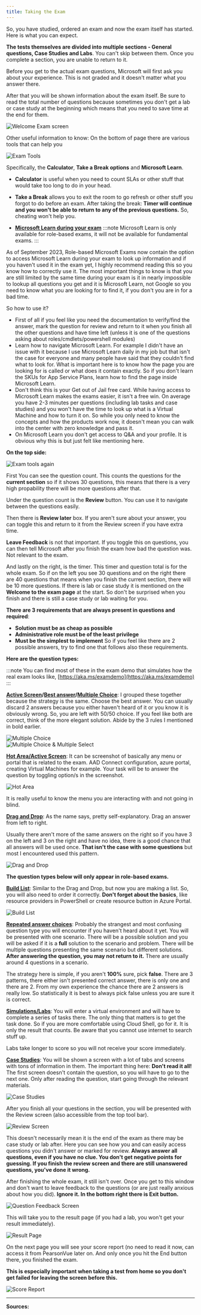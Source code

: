 ```yaml
---
title: Taking the Exam
---
```



So, you have studied, ordered an exam and now the exam itself has started. Here is what you can expect.

**The tests themselves are divided into multiple sections - General questions, Case Studies and Labs**. You can't skip between them. Once you complete a section, you are unable to return to it.

Before you get to the actual exam questions, Microsoft will first ask you about your experience. This is not graded and it doesn't matter what you answer there.

After that you will be shown information about the exam itself. Be sure to read the total number of questions because sometimes you don't get a lab or case study at the beginning which means that you need to save time at the end for them.

<img src="/welcomeexamscreen.webp" alt="Welcome Exam screen">

Other useful information to know: On the bottom of page there are various tools that can help you

<img src="/examtools.png" alt="Exam Tools">

Specifically, the **Calculator**, **Take a Break options** and **Microsoft Learn**.

- **Calculator** is useful when you need to count SLAs or other stuff that would take too long to do in your head.

- **Take a Break** allows you to exit the room to go refresh or other stuff you forgot to do before an exam. After taking the break: **Timer will continue and you won't be able to return to any of the previous questions.** So, cheating won't help you.

- [**Microsoft Learn during your exam**](https://learn.microsoft.com)
:::note
Microsoft Learn is only available for role-based exams, it will not be available for fundamental exams.
:::

As of September 2023, Role-based Microsoft Exams now contain the option to access Microsoft Learn during your exam to look up information and if you haven't used it in the exam yet, I highly recommend reading this so you know how to correctly use it. The most important things to know is that you are still limited by the same time during your exam is it in nearly impossible to lookup all questions you get and it is Microsoft Learn, not Google so you need to know what you are looking for to find it, if you don't you are in for a bad time. 

So how to use it?

- First of all if you feel like you need the documentation to verify/find the answer, mark the question for review and return to it when you finish all the other questions and have time left (unless it is one of the questions asking about roles/cmdlets/powershell modules)
- Learn how to navigate Microsoft Learn. For example I didn't have an issue with it because I use Microsoft Learn daily in my job but that isn't the case for everyone and many people have said that they couldn't find what to look for. What is important here is to know how the page you are looking for is called or what does it contain exactly. So if you don't learn the SKUs for App Service Plans, learn how to find the page inside Microsoft Learn.
- Don't think this is your Get out of Jail free card. While having access to Microsoft Learn makes the exams easier, it isn't a free win. On average you have 2-3 minutes per questions (including lab tasks and case studies) and you won't have the time to look up what is a Virtual Machine and how to turn it on. So while you only need to know the concepts and how the products work now, it doesn't mean you can walk into the center with zero knowledge and pass it.
- On Microsoft Learn you don't get access to Q&A and your profile. It is obvious why this is but just felt like mentioning here.

**On the top side:**

<img src="/examtools2.png" alt="Exam tools again">

First You can see the question count. This counts the questions for the **current section** so if it shows 30 questions, this means that there is a very high propability there will be more questions after that.

Under the question count is the **Review** button. You can use it to navigate between the questions easily.

Then there is **Review later** box. If you aren't sure about your answer, you can toggle this and return to it from the Review screen if you have extra time.

**Leave Feedback** is not that important. If you toggle this on questions, you can then tell Microsoft after you finish the exam how bad the question was. Not relevant to the exam.

And lastly on the right, is the timer. This timer and question total is for the whole exam. So if on the left you see 30 questions and on the right there are 40 questions that means when you finish the current section, there will be 10 more questions. If there is lab or case study it is  mentioned on the **Welcome to the exam page** at the start. So don't be surprised when you finish and there is still a case study or lab waiting for you.

**There are 3 requirements that are always present in questions and required**:

* **Solution must be as cheap as possible**
* **Administrative role must be of the least privilege**
* **Must be the simplest to implement**
So if you feel like there are 2 possible answers, try to find one that follows also these requirements.

**Here are the question types:**

:::note
 You can find most of these in the exam demo that simulates how the real exam looks like, [https://aka.ms/examdemo](https://aka.ms/examdemo)
:::

[**Active Screen**](https://learn.microsoft.com/en-us/certifications/exam-duration-question-types#active-screen-044)**/**[**Best answer**](https://learn.microsoft.com/en-us/certifications/exam-duration-question-types#best-answer-020)**/**[**Multiple Choice**](https://learn.microsoft.com/en-us/certifications/exam-duration-question-types#multiple-choice-037): I grouped these together because the strategy is the same. Choose the best answer. You can usually discard 2 answers because you either haven't heard of it or you know it is obviously wrong. So, you are left with 50/50 choice. If you feel like both are correct, think of the more elegant solution. Abide by the 3 rules I mentioned in bold earlier.

<img src="/multiplechoice.webp" alt="Multiple Choice">
<br>
<img src="/multiplechoicemultipleselect.webp" alt="Multiple Choice & Multiple Select">

[**Hot Area/Active Screen**](https://learn.microsoft.com/en-us/certifications/exam-duration-question-types#hot-area-017): It can be screenshot of basically any menu or portal that is related to the exam. AAD Connect configuration, azure portal, creating Virtual Machines for example. Your task will be to answer the question by toggling option/s in the screenshot. 

<img src="/hotarea.webp" alt="Hot Area">

It is really useful to know the menu you are interacting with and not going in blind.

[**Drag and Drop**](https://learn.microsoft.com/en-us/certifications/exam-duration-question-types#drag-and-drop-037): As the name says, pretty self-explanatory. Drag an answer from left to right.

Usually there aren't more of the same answers on the right so if you have 3 on the left and 3 on the right and have no idea, there is a good chance that all answers will be used once.  **That isn't the case with some questions** but most I encountered used this pattern.

<img src="/draganddrop.webp" alt="Drag and Drop">

**The question types below will only appear in role-based exams.**

[**Build List**](https://learn.microsoft.com/en-us/certifications/exam-duration-question-types#build-list-045): Similar to the Drag and Drop, but now you are making a list. So, you will also need to order it correctly. **Don't forget about the basics**, like resource providers in PowerShell or create resource button in Azure Portal.

<img src="/buildlist.webp" alt="Build List">

[**Repeated answer choices**](https://learn.microsoft.com/en-us/certifications/exam-duration-question-types#repeated-answer-choices-020): Probably the strangest and most confusing question type you will encounter if you haven't heard about it yet. You will be presented with one scenario. There will be a possible solution and you will be asked if it is a **full** solution to the scenario and problem. There will be multiple questions presenting the same scenario but different solutions. **After answering the question, you may not return to it.** There are usually around 4 questions in a scenario.

The strategy here is simple, if you aren't **100%** sure, pick **false**. There are 3 patterns, there either isn't presented correct answer, there is only one and there are 2. From my own experience the chance there are 2 answers is really low. So statistically it is best to always pick false unless you are sure it is correct.

[**Simulations/Labs**](https://learn.microsoft.com/en-us/certifications/exam-duration-question-types#labs-258): You will enter a virtual environment and will have to complete a series of tasks there. The only thing that matters is to get the task done. So if you are more comfortable using Cloud Shell, go for it. It is only the result that counts. Be aware that you cannot use internet to search stuff up. 

Labs take longer to score so you will not receive your score immediately.

[**Case Studies**](https://learn.microsoft.com/en-us/certifications/exam-duration-question-types#case-studies-113): You will be shown a screen with a lot of tabs and screens with tons of information in them. The important thing here: **Don't read it all!**  The first screen doesn't contain the question, so you will have to go to the next one. Only after reading the question, start going through the relevant materials.

<img src="/casestudies.webp" alt="Case Studies">

After you finish all your questions in the section, you will be presented with the Review screen (also accessible from the top tool bar).

<img src="/reviewscreen.webp" alt="Review Screen">

This doesn't necessarily mean it is the end of the exam as there may be case study or lab after. Here you can see how you and can easily access questions you didn't answer or marked for review. **Always answer all questions, even if you have no clue. You don't get negative points for guessing. If you finish the review screen and there are still unanswered questions, you've done it wrong.**

After finishing the whole exam, it still isn't over. Once you get to this window and don't want to leave feedback to the questions (or are just really anxious about how you did). **Ignore it. In the bottom right there is Exit button.**

<img src="/questionfeedbackscreen.webp" alt="Question Feedback Screen">

This will take you to the result page (if you had a lab, you won't get your result immediately).

<img src="/resultscreen.webp" alt="Result Page">

On the next page you will see your score report (no need to read it now, can access it from PearsonVue later on. And only once you hit the End button there, you finished the exam.

**This is especially important when taking a test from home so you don't get failed for leaving the screen before this.**

<img src="/scorereport.webp" alt="Score Report">

---


**Sources:**
  <LinkCard title="Prepare for an exam | Microsoft Learn" href="https://learn.microsoft.com/en-us/certifications/prepare-exam" />
  <LinkCard title="Microsoft Learn for Exams | Techcommunity" href="https://techcommunity.microsoft.com/t5/microsoft-learn-blog/introducing-a-new-resource-for-all-role-based-microsoft/ba-p/3500870" />
  <LinkCard title="How to use Microsoft Learn during the exam | Microsoft Video" href="https://www.microsoft.com/videoplayer/embed/RW1a0L5" />
